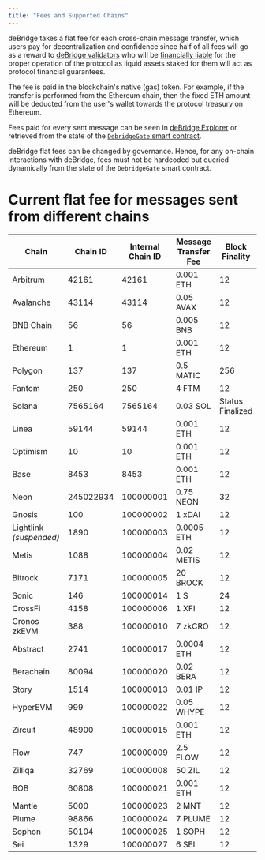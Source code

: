 ```yaml
---
title: "Fees and Supported Chains"
---
```

deBridge takes a flat fee for each cross-chain message transfer, which users pay for decentralization and confidence since half of all fees will go as
a reward to [deBridge validators](https://app.debridge.finance/validation-progress) who will be [financially
liable](dmp-dropdown/dmp/slashing-and-delegated-staking) for the proper operation of the protocol as liquid assets staked for them will act as protocol financial
guarantees.

The fee is paid in the blockchain's native (gas) token. For example, if the transfer is performed from the Ethereum chain, then the fixed ETH amount
will be deducted from the user's wallet towards the protocol treasury on Ethereum.

Fees paid for every sent message can be seen in [deBridge Explorer](https://app.debridge.finance/explorer) or retrieved from the state of the
[`DebridgeGate` smart contract](dmp-dropdown/dev-guides/evm/building-evm-dapp).

<Info>

deBridge flat fees can be changed by governance. Hence, for any on-chain interactions with deBridge, fees must not be hardcoded but queried
dynamically from the state of the `DebridgeGate` smart contract.

</Info>

# Current flat fee for messages sent from different chains

| **Chain**           | **Chain ID** | **Internal Chain ID** | **Message Transfer Fee** | **Block Finality** |
|---------------------|--------------|------------------------|---------------------------|---------------------|
| Arbitrum            | 42161        | 42161                  | 0.001 ETH                 | 12                  |
| Avalanche           | 43114        | 43114                  | 0.05 AVAX                 | 12                  |
| BNB Chain           | 56           | 56                     | 0.005 BNB                 | 12                  |
| Ethereum            | 1            | 1                      | 0.001 ETH                 | 12                  |
| Polygon             | 137          | 137                    | 0.5 MATIC                 | 256                 |
| Fantom              | 250          | 250                    | 4 FTM                     | 12                  |
| Solana              | 7565164      | 7565164                | 0.03 SOL                  | Status Finalized    |
| Linea               | 59144        | 59144                  | 0.001 ETH                 | 12                  |
| Optimism            | 10           | 10                     | 0.001 ETH                 | 12                  |
| Base                | 8453         | 8453                   | 0.001 ETH                 | 12                  |
| Neon                | 245022934    | 100000001              | 0.75 NEON                 | 32                  |
| Gnosis              | 100          | 100000002              | 1 xDAI                    | 12                  |
| Lightlink *(suspended)* | 1890    | 100000003              | 0.0005 ETH                | 12                  |
| Metis               | 1088         | 100000004              | 0.02 METIS                | 12                  |
| Bitrock             | 7171         | 100000005              | 20 BROCK                  | 12                  |
| Sonic               | 146          | 100000014              | 1 S                       | 24                  |
| CrossFi             | 4158         | 100000006              | 1 XFI                     | 12                  |
| Cronos zkEVM        | 388          | 100000010              | 7 zkCRO                   | 12                  |
| Abstract            | 2741         | 100000017              | 0.0004 ETH                | 12                  |
| Berachain           | 80094        | 100000020              | 0.02 BERA                 | 12                  |
| Story               | 1514         | 100000013              | 0.01 IP                   | 12                  |
| HyperEVM            | 999          | 100000022              | 0.05 WHYPE                | 12                  |
| Zircuit             | 48900        | 100000015              | 0.001 ETH                 | 12                  |
| Flow                | 747          | 100000009              | 2.5 FLOW                  | 12                  |
| Zilliqa             | 32769        | 100000008              | 50 ZIL                    | 12                  |
| BOB                 | 60808        | 100000021              | 0.001 ETH                 | 12                  |
| Mantle              | 5000         | 100000023              | 2 MNT                     | 12                  |
| Plume               | 98866        | 100000024              | 7 PLUME                   | 12                  |
| Sophon              | 50104        | 100000025              | 1 SOPH                    | 12                  |
| Sei                 | 1329         | 100000027              | 6 SEI                     | 12                  |
